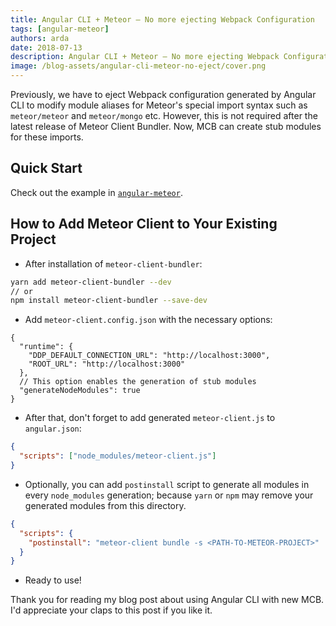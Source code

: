 ```yaml
---
title: Angular CLI + Meteor — No more ejecting Webpack Configuration
tags: [angular-meteor]
authors: arda
date: 2018-07-13
description: Angular CLI + Meteor — No more ejecting Webpack Configuration
image: /blog-assets/angular-cli-meteor-no-eject/cover.png
---
```


Previously, we have to eject Webpack configuration generated by Angular CLI to modify module aliases
for Meteor's special import syntax such as `meteor/meteor` and `meteor/mongo` etc. However, this is
not required after the latest release of Meteor Client Bundler. Now, MCB can create stub modules for
these imports.

## Quick Start

Check out the example in
[`angular-meteor`](https://github.com/Urigo/angular-meteor/tree/master/examples/AngularCLI).

## How to Add Meteor Client to Your Existing Project

- After installation of `meteor-client-bundler`:

```sh
yarn add meteor-client-bundler --dev
// or
npm install meteor-client-bundler --save-dev
```

- Add `meteor-client.config.json` with the necessary options:

```jsonc filename="meteor-client.config.json"
{
  "runtime": {
    "DDP_DEFAULT_CONNECTION_URL": "http://localhost:3000",
    "ROOT_URL": "http://localhost:3000"
  },
  // This option enables the generation of stub modules
  "generateNodeModules": true
}
```

- After that, don't forget to add generated `meteor-client.js` to `angular.json`:

```json
{
  "scripts": ["node_modules/meteor-client.js"]
}
```

- Optionally, you can add `postinstall` script to generate all modules in every `node_modules`
  generation; because `yarn` or `npm` may remove your generated modules from this directory.

```json filename="package.json"
{
  "scripts": {
    "postinstall": "meteor-client bundle -s <PATH-TO-METEOR-PROJECT>"
  }
}
```

- Ready to use!

Thank you for reading my blog post about using Angular CLI with new MCB. I'd appreciate your claps
to this post if you like it.
